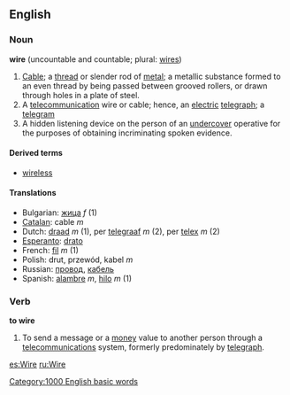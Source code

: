 ==English==
===Noun===
'''wire''' (uncountable and countable; plural: [[wires]])

# [[Cable]]; a [[thread]] or slender rod of [[metal]]; a metallic substance formed to an even thread by being passed between grooved rollers, or drawn through holes in a plate of steel.
# A [[telecommunication]] wire or cable; hence, an [[electric]] [[telegraph]]; a [[telegram]] 
# A hidden listening device on the person of an [[undercover]] operative for the purposes of obtaining incriminating spoken evidence.

====Derived terms====
*[[wireless]]

====Translations====
*Bulgarian: [[жица]] ''f'' (1)
*[[Catalan]]: cable ''m'' 
*Dutch: [[draad]] ''m'' (1), per [[telegraaf]] ''m'' (2), per [[telex]] ''m'' (2)
*[[Esperanto]]: [[drato]]
*French: [[fil]] ''m'' (1)
*Polish: drut, przewód, kabel ''m''
*Russian: [[провод]], [[кабель]]
*Spanish: [[alambre]] ''m'', [[hilo]] ''m'' (1)

===Verb===
'''to wire'''

#To send a message or a [[money]] value to another person through a [[telecommunications]] system, formerly predominately by [[telegraph]].

[[Category:1000 English basic words]]
[[es:Wire]]
[[ru:Wire]]